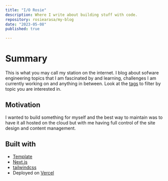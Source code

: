 ```yaml
---
title: "I/O Rosie"
description: Where I write about building stuff with code.
repository: rosiearasa/my-blog
date: "2023-05-08"
published: true

---
```

# Summary
This is what you may call my station on the internet. I blog about sofware engineering topics that I am fascinated by and learning, challenges I am currently working on and 
anything in between. Look at the [tags](https://www.iorosie.com/tags) to filter by topic you are interested in.

## Motivation
I wanted to build something for myself and the best way to maintain was to have it all hosted on the cloud 
but with me having full control of the site design and content management. 



## Built with 
- [Template](https://github.com/timlrx/tailwind-nextjs-starter-blog)
- [Next.js](https://nextjs.org)
- [tailwindcss](https://tailwindcss.com)
- Deployed on [Vercel](https://vercel.com?utm_source=envshare)